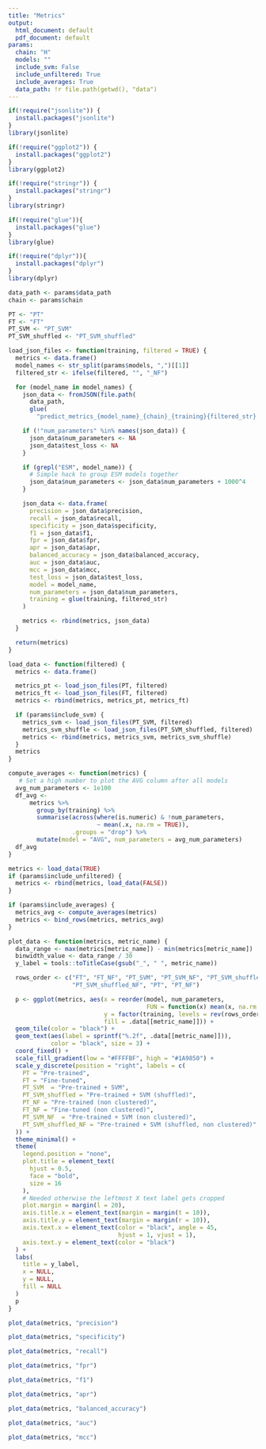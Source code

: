 ```yaml
---
title: "Metrics"
output:
  html_document: default
  pdf_document: default
params:
  chain: "H"
  models: ""
  include_svm: False
  include_unfiltered: True
  include_averages: True
  data_path: !r file.path(getwd(), "data")
---
```

```r
if(!require("jsonlite")) {
  install.packages("jsonlite")
}
library(jsonlite)

if(!require("ggplot2")) {
  install.packages("ggplot2")
}
library(ggplot2)

if(!require("stringr")) {
  install.packages("stringr")
}
library(stringr)

if(!require("glue")){
  install.packages("glue")
}
library(glue)

if(!require("dplyr")){
  install.packages("dplyr")
}
library(dplyr)
```

```r
data_path <- params$data_path
chain <- params$chain

PT <- "PT"
FT <- "FT"
PT_SVM <- "PT_SVM"
PT_SVM_shuffled <- "PT_SVM_shuffled"

load_json_files <- function(training, filtered = TRUE) {
  metrics <- data.frame()
  model_names <- str_split(params$models, ",")[[1]]
  filtered_str <- ifelse(filtered, "", "_NF")

  for (model_name in model_names) {
    json_data <- fromJSON(file.path(
      data_path,
      glue(
        "predict_metrics_{model_name}_{chain}_{training}{filtered_str}.json")))

    if (!"num_parameters" %in% names(json_data)) {
      json_data$num_parameters <- NA
      json_data$test_loss <- NA
    }

    if (grepl("ESM", model_name)) {
      # Simple hack to group ESM models together
      json_data$num_parameters <- json_data$num_parameters + 1000^4
    }

    json_data <- data.frame(
      precision = json_data$precision,
      recall = json_data$recall,
      specificity = json_data$specificity,
      f1 = json_data$f1,
      fpr = json_data$fpr,
      apr = json_data$apr,
      balanced_accuracy = json_data$balanced_accuracy,
      auc = json_data$auc,
      mcc = json_data$mcc,
      test_loss = json_data$test_loss,
      model = model_name,
      num_parameters = json_data$num_parameters,
      training = glue(training, filtered_str)
    )

    metrics <- rbind(metrics, json_data)
  }

  return(metrics)
}

load_data <- function(filtered) {
  metrics <- data.frame()

  metrics_pt <- load_json_files(PT, filtered)
  metrics_ft <- load_json_files(FT, filtered)
  metrics <- rbind(metrics, metrics_pt, metrics_ft)

  if (params$include_svm) {
    metrics_svm <- load_json_files(PT_SVM, filtered)
    metrics_svm_shuffle <- load_json_files(PT_SVM_shuffled, filtered)
    metrics <- rbind(metrics, metrics_svm, metrics_svm_shuffle)
  }
  metrics
}

compute_averages <- function(metrics) {
   # Set a high number to plot the AVG column after all models
  avg_num_parameters <- 1e100
  df_avg <-
      metrics %>%
        group_by(training) %>%
        summarise(across(where(is.numeric) & !num_parameters,
                         ~ mean(.x, na.rm = TRUE)),
                  .groups = "drop") %>%
        mutate(model = "AVG", num_parameters = avg_num_parameters)
  df_avg
}

metrics <- load_data(TRUE)
if (params$include_unfiltered) {
  metrics <- rbind(metrics, load_data(FALSE))
}

if (params$include_averages) {
  metrics_avg <- compute_averages(metrics)
  metrics <- bind_rows(metrics, metrics_avg)
}

plot_data <- function(metrics, metric_name) {
  data_range <- max(metrics[metric_name]) - min(metrics[metric_name])
  binwidth_value <- data_range / 30
  y_label = tools::toTitleCase(gsub("_", " ", metric_name))

  rows_order <- c("FT", "FT_NF", "PT_SVM", "PT_SVM_NF", "PT_SVM_shuffled",
                  "PT_SVM_shuffled_NF", "PT", "PT_NF")

  p <- ggplot(metrics, aes(x = reorder(model, num_parameters,
                                       FUN = function(x) mean(x, na.rm = TRUE)),
                           y = factor(training, levels = rev(rows_order)),
                           fill = .data[[metric_name]])) +
  geom_tile(color = "black") +
  geom_text(aes(label = sprintf("%.2f", .data[[metric_name]])),
            color = "black", size = 3) +
  coord_fixed() +
  scale_fill_gradient(low = "#FFFFBF", high = "#1A9850") +
  scale_y_discrete(position = "right", labels = c(
    PT = "Pre-trained",
    FT = "Fine-tuned",
    PT_SVM  = "Pre-trained + SVM",
    PT_SVM_shuffled = "Pre-trained + SVM (shuffled)",
    PT_NF = "Pre-trained (non clustered)",
    FT_NF = "Fine-tuned (non clustered)",
    PT_SVM_NF  = "Pre-trained + SVM (non clustered)",
    PT_SVM_shuffled_NF = "Pre-trained + SVM (shuffled, non clustered)"
  )) +
  theme_minimal() +
  theme(
    legend.position = "none",
    plot.title = element_text(
      hjust = 0.5,
      face = "bold",
      size = 16
    ),
    # Needed otherwise the leftmost X text label gets cropped
    plot.margin = margin(l = 20),
    axis.title.x = element_text(margin = margin(t = 10)),
    axis.title.y = element_text(margin = margin(r = 10)),
    axis.text.x = element_text(color = "black", angle = 45,
                               hjust = 1, vjust = 1),
    axis.text.y = element_text(color = "black")
  ) +
  labs(
    title = y_label,
    x = NULL,
    y = NULL,
    fill = NULL
  )
  p
}
```

```r
plot_data(metrics, "precision")
```

```r
plot_data(metrics, "specificity")
```

```r
plot_data(metrics, "recall")
```

```r
plot_data(metrics, "fpr")
```

```r
plot_data(metrics, "f1")
```

```r
plot_data(metrics, "apr")
```

```r
plot_data(metrics, "balanced_accuracy")
```

```r
plot_data(metrics, "auc")
```

```r
plot_data(metrics, "mcc")
```
